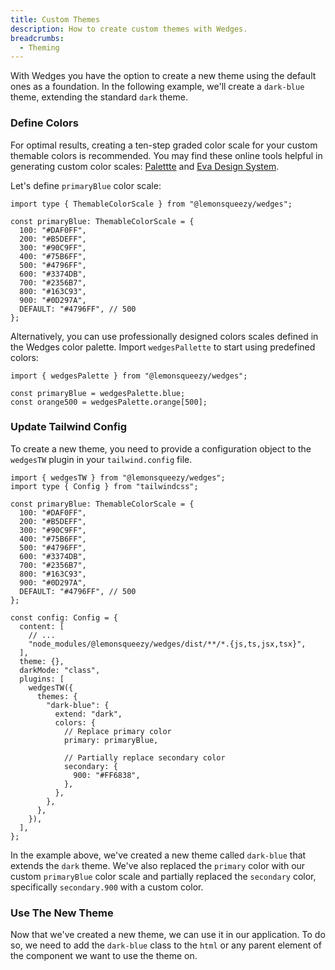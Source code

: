 ```yaml
---
title: Custom Themes
description: How to create custom themes with Wedges.
breadcrumbs:
  - Theming
---
```


With Wedges you have the option to create a new theme using the default ones as a foundation. In the following example, we'll create a `dark-blue` theme, extending the standard `dark` theme.

<Steps>

### Define Colors

For optimal results, creating a ten-step graded color scale for your custom themable colors is recommended. You may find these online tools helpful in generating custom color scales: <a href="https://palettte.app/" target="_blank" rel="noreferrer nofollow">Palettte</a> and <a href="https://colors.eva.design/" target="_blank" rel="noreferrer nofollow">Eva Design System</a>.

Let's define `primaryBlue` color scale:

```tsx showLineNumbers
import type { ThemableColorScale } from "@lemonsqueezy/wedges";

const primaryBlue: ThemableColorScale = {
  100: "#DAF0FF",
  200: "#B5DEFF",
  300: "#90C9FF",
  400: "#75B6FF",
  500: "#4796FF",
  600: "#3374DB",
  700: "#2356B7",
  800: "#163C93",
  900: "#0D297A",
  DEFAULT: "#4796FF", // 500
};
```

Alternatively, you can use professionally designed colors scales defined in the Wedges color palette. Import `wedgesPallette` to start using predefined colors:

```tsx showLineNumbers /wedgesPalette.blue/ /wedgesPalette.orange[500]/
import { wedgesPalette } from "@lemonsqueezy/wedges";

const primaryBlue = wedgesPalette.blue;
const orange500 = wedgesPalette.orange[500];
```

### Update Tailwind Config

To create a new theme, you need to provide a configuration object to the `wedgesTW` plugin in your `tailwind.config` file.

```tsx {26-38} title="tailwind.config.ts" showLineNumbers
import { wedgesTW } from "@lemonsqueezy/wedges";
import type { Config } from "tailwindcss";

const primaryBlue: ThemableColorScale = {
  100: "#DAF0FF",
  200: "#B5DEFF",
  300: "#90C9FF",
  400: "#75B6FF",
  500: "#4796FF",
  600: "#3374DB",
  700: "#2356B7",
  800: "#163C93",
  900: "#0D297A",
  DEFAULT: "#4796FF", // 500
};

const config: Config = {
  content: [
    // ...
    "node_modules/@lemonsqueezy/wedges/dist/**/*.{js,ts,jsx,tsx}",
  ],
  theme: {},
  darkMode: "class",
  plugins: [
    wedgesTW({
      themes: {
        "dark-blue": {
          extend: "dark",
          colors: {
            // Replace primary color
            primary: primaryBlue,

            // Partially replace secondary color
            secondary: {
              900: "#FF6838",
            },
          },
        },
      },
    }),
  ],
};
```

In the example above, we've created a new theme called `dark-blue` that extends the `dark` theme. We've also replaced the `primary` color with our custom `primaryBlue` color scale and partially replaced the `secondary` color, specifically `secondary.900` with a custom color.

### Use The New Theme

Now that we've created a new theme, we can use it in our application. To do so, we need to add the `dark-blue` class to the `html` or any parent element of the component we want to use the theme on.

<PreviewComponent name="theming/custom-themes" />

</Steps>

